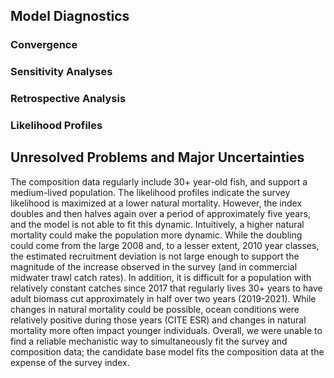 ## Model Diagnostics

<!-- If a range of model runs is used to characterize uncertainty, it is important to provide some qualitative or quantitative information about relative probability of each. If no statements about relative probability can be made, then it is important to state that all scenarios (or all scenarios between the bounds depicted by the runs) are equally likely.  
If possible, ranges depicting uncertainty should include at least three runs: (a) one judged most probable; (b) at least one that depicts the range of uncertainty in the direction of lower current biomass levels; and (c) one that depicts the range of uncertainty in the direction of higher current biomass levels. The entire range of uncertainty should be carried through stock projections and decision table analyses.  -->

### Convergence

<!-- Convergence status and convergence criteria for the base-run model (or proposed base run). Randomization of starting parameter value run (e.g., jitter) results or other evidence of search for global best estimates.  -->

### Sensitivity Analyses

<!-- Sensitivity to assumptions about model structure, i.e., model specification uncertainty.  -->

<!-- Sensitivity to data set choice (e.g., using emphasis factors to selectively remove data sources) and weighting schemes (e.g., MacAllister & Ianelli weighting versus Francis weighting vs. Dirichlet weighting for compositional data), which may also include a consideration of recent patterns in recruitment.  -->
 
### Retrospective Analysis

<!-- Retrospective analysis, where the model is fitted to a series of shortened input data sets, with the most recent years of input data being dropped.  -->
 
<!-- Historical analysis (plot of actual estimates from current and previous assessments).  -->

### Likelihood Profiles

<!-- Evaluation of model parameters. Likelihood profile for the base model over key parameters (typically natural morality, stock-recruit steepness, and equilibrium recruitment, or R0). The profile should indicate all likelihood values for individual components (e.g., indices by survey, compositional data for each type and fleet).   -->

## Unresolved Problems and Major Uncertainties

The composition data regularly include 30+ year-old fish, and support a medium-lived population. The likelihood profiles indicate the survey likelihood is maximized at a lower natural mortality. However, the \gls{s-wcgbt} index doubles and then halves again over a period of approximately five years, and the model is not able to fit this dynamic. Intuitively, a higher natural mortality could make the population more dynamic. While the doubling could come from the large 2008 and, to a lesser extent, 2010 year classes, the estimated recruitment deviation is not large enough to support the magnitude of the increase observed in the survey (and in commercial midwater trawl catch rates). In addition, it is difficult for a population with relatively constant catches since 2017 that regularly lives 30+ years to have adult biomass cut approximately in half over two years (2019-2021). While changes in natural mortality could be possible, ocean conditions were relatively positive during those years (CITE ESR) and changes in natural mortality more often impact younger individuals. Overall, we were unable to find a reliable mechanistic way to simultaneously fit the survey and composition data; the candidate base model fits the composition data at the expense of the survey index.

<!-- Describe any special issues (e.g., unbalanced or questionable data, missing survey data) that complicate scientific assessment, questions about the best model scenario. -->
